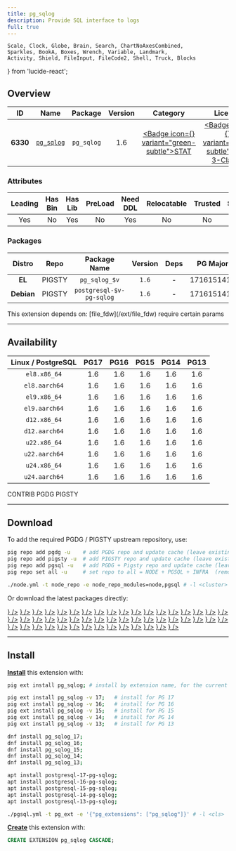 ```yaml
---
title: pg_sqlog
description: Provide SQL interface to logs
full: true
---
```


    Scale, Clock, Globe, Brain, Search, ChartNoAxesCombined,
    Sparkles, BookA, Boxes, Wrench, Variable, Landmark,
    Activity, Shield, FileInput, FileCode2, Shell, Truck, Blocks
} from 'lucide-react';

## Overview

| <TooltipIconButton tooltip="Extension unique identifier" side="top">ID</TooltipIconButton> | <TooltipIconButton tooltip="Extension name" side="top">Name</TooltipIconButton> | <TooltipIconButton tooltip="Package name for installation" side="top">Package</TooltipIconButton> | <TooltipIconButton tooltip="Latest available extension version" side="top">Version</TooltipIconButton> | <TooltipIconButton tooltip="Extension category" side="top">Category</TooltipIconButton> | <TooltipIconButton tooltip="Open source license" side="top">License</TooltipIconButton> | <TooltipIconButton tooltip="Programming language" side="top">Lang</TooltipIconButton> |
|:--------:|:--------:|:----------:|:--------------:|:---------------------------------------:|:------------------------------------------------------:|:----:|
| **6330** | [`pg_sqlog`](https://github.com/kouber/pg_sqlog) | `pg_sqlog` | 1.6 | <a href="/ext/stat" className="no-underline"><Badge icon={<Activity />} variant="green-subtle">STAT</Badge></a> | <a href="/ext/list/license#bsd-3-clause" className="no-underline"><Badge icon={<Scale />} variant="blue-subtle">BSD 3-Clause</Badge></a> | <a href="/ext/list/lang#sql"><Badge icon={<FileCode2 />} variant="green-subtle">SQL</Badge></a> |

### Attributes

| <TooltipIconButton tooltip="The Primary Leading extension in the Package" side="top">Leading</TooltipIconButton> | <TooltipIconButton tooltip="Contains binary utils" side="top">Has Bin</TooltipIconButton> | <TooltipIconButton tooltip="Contains .so shared library files" side="top">Has Lib</TooltipIconButton> | <TooltipIconButton tooltip="Requires preloading via shared_preload_libraries" side="top">PreLoad</TooltipIconButton> | <TooltipIconButton tooltip="Requires CREATE EXTENSION DDL command" side="top">Need DDL</TooltipIconButton> | <TooltipIconButton tooltip="Can be installed in any schema" side="top">Relocatable</TooltipIconButton> | <TooltipIconButton tooltip="Can be created by non-superuser" side="top">Trusted</TooltipIconButton> | <TooltipIconButton tooltip="Schemas used by this extension" side="top">Schemas</TooltipIconButton> |
|:-------:|:-------:|:-------:|:-------:|:--------:|:-----------:|:-------:|:-------:|
| Yes | No | Yes | No | Yes | No | No | `sqlog` |

### Packages

| <TooltipIconButton tooltip="Linux distribution family, EL or Debian" side="top">Distro</TooltipIconButton> | <TooltipIconButton tooltip="Package repository" side="top">Repo</TooltipIconButton> | <TooltipIconButton tooltip="The RPM/DEB Package Name Pattern (replace $v with real pg major)" side="top">Package Name</TooltipIconButton> | <TooltipIconButton tooltip="Latest package version" side="top">Version</TooltipIconButton> | <TooltipIconButton tooltip="RPM/DEB Package dependencies" side="top">Deps</TooltipIconButton> | <TooltipIconButton tooltip="Available in these PostgreSQL Major Versions" side="top">PG Major</TooltipIconButton> |
|:----------:|:--------:|:------------------------:|:-----------:|:------------:|:------------------:|
|   **EL**   | <Badge variant="amber-subtle"><span className="font-bold">PIGSTY</span></Badge> | `pg_sqlog_$v` | `1.6` | - | <Badge variant="green-subtle">17</Badge><Badge variant="green-subtle">16</Badge><Badge variant="green-subtle">15</Badge><Badge variant="green-subtle">14</Badge><Badge variant="green-subtle">13</Badge> |
| **Debian** | <Badge variant="amber-subtle"><span className="font-bold">PIGSTY</span></Badge> | `postgresql-$v-pg-sqlog` | `1.6` | - | <Badge variant="green-subtle">17</Badge><Badge variant="green-subtle">16</Badge><Badge variant="green-subtle">15</Badge><Badge variant="green-subtle">14</Badge><Badge variant="green-subtle">13</Badge> |


<Callout title="Dependencies" type="warn">
    This extension depends on: [file_fdw](/ext/file_fdw)
</Callout>

<Callout title="Comments" type="info">
    require certain params
</Callout>


------

## Availability

| <TooltipIconButton tooltip="Linux Distro Arch / PostgreSQL Major Version" side="top">Linux / PostgreSQL </TooltipIconButton> | **PG17** | **PG16** | **PG15** | **PG14** | **PG13** |
|:-----:|:-----:|:-----:|:-----:|:-----:|:-----:|
| `el8.x86_64` | <Badge variant="amber-subtle">1.6</Badge> | <Badge variant="amber-subtle">1.6</Badge> | <Badge variant="amber-subtle">1.6</Badge> | <Badge variant="amber-subtle">1.6</Badge> | <Badge variant="amber-subtle">1.6</Badge> |
| `el8.aarch64` | <Badge variant="amber-subtle">1.6</Badge> | <Badge variant="amber-subtle">1.6</Badge> | <Badge variant="amber-subtle">1.6</Badge> | <Badge variant="amber-subtle">1.6</Badge> | <Badge variant="amber-subtle">1.6</Badge> |
| `el9.x86_64` | <Badge variant="amber-subtle">1.6</Badge> | <Badge variant="amber-subtle">1.6</Badge> | <Badge variant="amber-subtle">1.6</Badge> | <Badge variant="amber-subtle">1.6</Badge> | <Badge variant="amber-subtle">1.6</Badge> |
| `el9.aarch64` | <Badge variant="amber-subtle">1.6</Badge> | <Badge variant="amber-subtle">1.6</Badge> | <Badge variant="amber-subtle">1.6</Badge> | <Badge variant="amber-subtle">1.6</Badge> | <Badge variant="amber-subtle">1.6</Badge> |
| `d12.x86_64` | <Badge variant="amber-subtle">1.6</Badge> | <Badge variant="amber-subtle">1.6</Badge> | <Badge variant="amber-subtle">1.6</Badge> | <Badge variant="amber-subtle">1.6</Badge> | <Badge variant="amber-subtle">1.6</Badge> |
| `d12.aarch64` | <Badge variant="amber-subtle">1.6</Badge> | <Badge variant="amber-subtle">1.6</Badge> | <Badge variant="amber-subtle">1.6</Badge> | <Badge variant="amber-subtle">1.6</Badge> | <Badge variant="amber-subtle">1.6</Badge> |
| `u22.x86_64` | <Badge variant="amber-subtle">1.6</Badge> | <Badge variant="amber-subtle">1.6</Badge> | <Badge variant="amber-subtle">1.6</Badge> | <Badge variant="amber-subtle">1.6</Badge> | <Badge variant="amber-subtle">1.6</Badge> |
| `u22.aarch64` | <Badge variant="amber-subtle">1.6</Badge> | <Badge variant="amber-subtle">1.6</Badge> | <Badge variant="amber-subtle">1.6</Badge> | <Badge variant="amber-subtle">1.6</Badge> | <Badge variant="amber-subtle">1.6</Badge> |
| `u24.x86_64` | <Badge variant="amber-subtle">1.6</Badge> | <Badge variant="amber-subtle">1.6</Badge> | <Badge variant="amber-subtle">1.6</Badge> | <Badge variant="amber-subtle">1.6</Badge> | <Badge variant="amber-subtle">1.6</Badge> |
| `u24.aarch64` | <Badge variant="amber-subtle">1.6</Badge> | <Badge variant="amber-subtle">1.6</Badge> | <Badge variant="amber-subtle">1.6</Badge> | <Badge variant="amber-subtle">1.6</Badge> | <Badge variant="amber-subtle">1.6</Badge> |

<Badge variant="green-subtle"><span className="font-black">CONTRIB</span></Badge> <Badge variant="blue-subtle"><span className="font-black">PGDG</span></Badge> <Badge variant="amber-subtle"><span className="font-black">PIGSTY</span></Badge>

------

## Download

To add the required PGDG / PIGSTY upstream repository, use:

```bash tab="pig"
pig repo add pgdg -u    # add PGDG repo and update cache (leave existing repos)
pig repo add pigsty -u  # add PIGSTY repo and update cache (leave existing repos)
pig repo add pgsql -u   # add PGDG + Pigsty repo and update cache (leave existing repos)
pig repo set all -u     # set repo to all = NODE + PGSQL + INFRA  (remove existing repos)
```
```bash tab="pigsty"
./node.yml -t node_repo -e node_repo_modules=node,pgsql # -l <cluster>
```

Or download the latest packages directly:

<Files>
    <Folder name="el8.x86_64">
        <a href="https://repo.pigsty.io/yum/pgsql/el8.x86_64/pg_sqlog_17-1.6-1PIGSTY.el8.x86_64.rpm"><File name="pg_sqlog_17-1.6-1PIGSTY.el8.x86_64.rpm" icon={<Package className="text-emerald-500" />} /></a>
        <a href="https://repo.pigsty.io/yum/pgsql/el8.x86_64/pg_sqlog_16-1.6-1PIGSTY.el8.x86_64.rpm"><File name="pg_sqlog_16-1.6-1PIGSTY.el8.x86_64.rpm" icon={<Package className="text-emerald-500" />} /></a>
        <a href="https://repo.pigsty.io/yum/pgsql/el8.x86_64/pg_sqlog_15-1.6-1PIGSTY.el8.x86_64.rpm"><File name="pg_sqlog_15-1.6-1PIGSTY.el8.x86_64.rpm" icon={<Package className="text-emerald-500" />} /></a>
        <a href="https://repo.pigsty.io/yum/pgsql/el8.x86_64/pg_sqlog_14-1.6-1PIGSTY.el8.x86_64.rpm"><File name="pg_sqlog_14-1.6-1PIGSTY.el8.x86_64.rpm" icon={<Package className="text-emerald-500" />} /></a>
        <a href="https://repo.pigsty.io/yum/pgsql/el8.x86_64/pg_sqlog_13-1.6-1PIGSTY.el8.x86_64.rpm"><File name="pg_sqlog_13-1.6-1PIGSTY.el8.x86_64.rpm" icon={<Package className="text-emerald-500" />} /></a>
    </Folder>
    <Folder name="el8.aarch64">
        <a href="https://repo.pigsty.io/yum/pgsql/el8.aarch64/pg_sqlog_17-1.6-1PIGSTY.el8.aarch64.rpm"><File name="pg_sqlog_17-1.6-1PIGSTY.el8.aarch64.rpm" icon={<Package className="text-orange-500" />} /></a>
        <a href="https://repo.pigsty.io/yum/pgsql/el8.aarch64/pg_sqlog_16-1.6-1PIGSTY.el8.aarch64.rpm"><File name="pg_sqlog_16-1.6-1PIGSTY.el8.aarch64.rpm" icon={<Package className="text-orange-500" />} /></a>
        <a href="https://repo.pigsty.io/yum/pgsql/el8.aarch64/pg_sqlog_15-1.6-1PIGSTY.el8.aarch64.rpm"><File name="pg_sqlog_15-1.6-1PIGSTY.el8.aarch64.rpm" icon={<Package className="text-orange-500" />} /></a>
        <a href="https://repo.pigsty.io/yum/pgsql/el8.aarch64/pg_sqlog_14-1.6-1PIGSTY.el8.aarch64.rpm"><File name="pg_sqlog_14-1.6-1PIGSTY.el8.aarch64.rpm" icon={<Package className="text-orange-500" />} /></a>
        <a href="https://repo.pigsty.io/yum/pgsql/el8.aarch64/pg_sqlog_13-1.6-1PIGSTY.el8.aarch64.rpm"><File name="pg_sqlog_13-1.6-1PIGSTY.el8.aarch64.rpm" icon={<Package className="text-orange-500" />} /></a>
    </Folder>
    <Folder name="el9.x86_64">
        <a href="https://repo.pigsty.io/yum/pgsql/el9.x86_64/pg_sqlog_17-1.6-1PIGSTY.el9.x86_64.rpm"><File name="pg_sqlog_17-1.6-1PIGSTY.el9.x86_64.rpm" icon={<Package className="text-emerald-500" />} /></a>
        <a href="https://repo.pigsty.io/yum/pgsql/el9.x86_64/pg_sqlog_16-1.6-1PIGSTY.el9.x86_64.rpm"><File name="pg_sqlog_16-1.6-1PIGSTY.el9.x86_64.rpm" icon={<Package className="text-emerald-500" />} /></a>
        <a href="https://repo.pigsty.io/yum/pgsql/el9.x86_64/pg_sqlog_15-1.6-1PIGSTY.el9.x86_64.rpm"><File name="pg_sqlog_15-1.6-1PIGSTY.el9.x86_64.rpm" icon={<Package className="text-emerald-500" />} /></a>
        <a href="https://repo.pigsty.io/yum/pgsql/el9.x86_64/pg_sqlog_14-1.6-1PIGSTY.el9.x86_64.rpm"><File name="pg_sqlog_14-1.6-1PIGSTY.el9.x86_64.rpm" icon={<Package className="text-emerald-500" />} /></a>
        <a href="https://repo.pigsty.io/yum/pgsql/el9.x86_64/pg_sqlog_13-1.6-1PIGSTY.el9.x86_64.rpm"><File name="pg_sqlog_13-1.6-1PIGSTY.el9.x86_64.rpm" icon={<Package className="text-emerald-500" />} /></a>
    </Folder>
    <Folder name="el9.aarch64">
        <a href="https://repo.pigsty.io/yum/pgsql/el9.aarch64/pg_sqlog_17-1.6-1PIGSTY.el9.aarch64.rpm"><File name="pg_sqlog_17-1.6-1PIGSTY.el9.aarch64.rpm" icon={<Package className="text-orange-500" />} /></a>
        <a href="https://repo.pigsty.io/yum/pgsql/el9.aarch64/pg_sqlog_16-1.6-1PIGSTY.el9.aarch64.rpm"><File name="pg_sqlog_16-1.6-1PIGSTY.el9.aarch64.rpm" icon={<Package className="text-orange-500" />} /></a>
        <a href="https://repo.pigsty.io/yum/pgsql/el9.aarch64/pg_sqlog_15-1.6-1PIGSTY.el9.aarch64.rpm"><File name="pg_sqlog_15-1.6-1PIGSTY.el9.aarch64.rpm" icon={<Package className="text-orange-500" />} /></a>
        <a href="https://repo.pigsty.io/yum/pgsql/el9.aarch64/pg_sqlog_14-1.6-1PIGSTY.el9.aarch64.rpm"><File name="pg_sqlog_14-1.6-1PIGSTY.el9.aarch64.rpm" icon={<Package className="text-orange-500" />} /></a>
        <a href="https://repo.pigsty.io/yum/pgsql/el9.aarch64/pg_sqlog_13-1.6-1PIGSTY.el9.aarch64.rpm"><File name="pg_sqlog_13-1.6-1PIGSTY.el9.aarch64.rpm" icon={<Package className="text-orange-500" />} /></a>
    </Folder>
    <Folder name="d12.x86_64">
        <a href="https://repo.pigsty.io/apt/pgsql/bookworm/pool/main/p/pg-sqlog/postgresql-17-pg-sqlog_1.6-1PIGSTY~bookworm_amd64.deb"><File name="postgresql-17-pg-sqlog_1.6-1PIGSTY~bookworm_amd64.deb" icon={<Box className="text-emerald-500" />} /></a>
        <a href="https://repo.pigsty.io/apt/pgsql/bookworm/pool/main/p/pg-sqlog/postgresql-16-pg-sqlog_1.6-1PIGSTY~bookworm_amd64.deb"><File name="postgresql-16-pg-sqlog_1.6-1PIGSTY~bookworm_amd64.deb" icon={<Box className="text-emerald-500" />} /></a>
        <a href="https://repo.pigsty.io/apt/pgsql/bookworm/pool/main/p/pg-sqlog/postgresql-15-pg-sqlog_1.6-1PIGSTY~bookworm_amd64.deb"><File name="postgresql-15-pg-sqlog_1.6-1PIGSTY~bookworm_amd64.deb" icon={<Box className="text-emerald-500" />} /></a>
        <a href="https://repo.pigsty.io/apt/pgsql/bookworm/pool/main/p/pg-sqlog/postgresql-14-pg-sqlog_1.6-1PIGSTY~bookworm_amd64.deb"><File name="postgresql-14-pg-sqlog_1.6-1PIGSTY~bookworm_amd64.deb" icon={<Box className="text-emerald-500" />} /></a>
        <a href="https://repo.pigsty.io/apt/pgsql/bookworm/pool/main/p/pg-sqlog/postgresql-13-pg-sqlog_1.6-1PIGSTY~bookworm_amd64.deb"><File name="postgresql-13-pg-sqlog_1.6-1PIGSTY~bookworm_amd64.deb" icon={<Box className="text-emerald-500" />} /></a>
    </Folder>
    <Folder name="d12.aarch64">
        <a href="https://repo.pigsty.io/apt/pgsql/bookworm/pool/main/p/pg-sqlog/postgresql-17-pg-sqlog_1.6-1PIGSTY~bookworm_arm64.deb"><File name="postgresql-17-pg-sqlog_1.6-1PIGSTY~bookworm_arm64.deb" icon={<Box className="text-orange-500" />} /></a>
        <a href="https://repo.pigsty.io/apt/pgsql/bookworm/pool/main/p/pg-sqlog/postgresql-16-pg-sqlog_1.6-1PIGSTY~bookworm_arm64.deb"><File name="postgresql-16-pg-sqlog_1.6-1PIGSTY~bookworm_arm64.deb" icon={<Box className="text-orange-500" />} /></a>
        <a href="https://repo.pigsty.io/apt/pgsql/bookworm/pool/main/p/pg-sqlog/postgresql-15-pg-sqlog_1.6-1PIGSTY~bookworm_arm64.deb"><File name="postgresql-15-pg-sqlog_1.6-1PIGSTY~bookworm_arm64.deb" icon={<Box className="text-orange-500" />} /></a>
        <a href="https://repo.pigsty.io/apt/pgsql/bookworm/pool/main/p/pg-sqlog/postgresql-14-pg-sqlog_1.6-1PIGSTY~bookworm_arm64.deb"><File name="postgresql-14-pg-sqlog_1.6-1PIGSTY~bookworm_arm64.deb" icon={<Box className="text-orange-500" />} /></a>
        <a href="https://repo.pigsty.io/apt/pgsql/bookworm/pool/main/p/pg-sqlog/postgresql-13-pg-sqlog_1.6-1PIGSTY~bookworm_arm64.deb"><File name="postgresql-13-pg-sqlog_1.6-1PIGSTY~bookworm_arm64.deb" icon={<Box className="text-orange-500" />} /></a>
    </Folder>
    <Folder name="u22.x86_64">
        <a href="https://repo.pigsty.io/apt/pgsql/jammy/pool/main/p/pg-sqlog/postgresql-17-pg-sqlog_1.6-1PIGSTY~jammy_amd64.deb"><File name="postgresql-17-pg-sqlog_1.6-1PIGSTY~jammy_amd64.deb" icon={<Box className="text-emerald-500" />} /></a>
        <a href="https://repo.pigsty.io/apt/pgsql/jammy/pool/main/p/pg-sqlog/postgresql-16-pg-sqlog_1.6-1PIGSTY~jammy_amd64.deb"><File name="postgresql-16-pg-sqlog_1.6-1PIGSTY~jammy_amd64.deb" icon={<Box className="text-emerald-500" />} /></a>
        <a href="https://repo.pigsty.io/apt/pgsql/jammy/pool/main/p/pg-sqlog/postgresql-15-pg-sqlog_1.6-1PIGSTY~jammy_amd64.deb"><File name="postgresql-15-pg-sqlog_1.6-1PIGSTY~jammy_amd64.deb" icon={<Box className="text-emerald-500" />} /></a>
        <a href="https://repo.pigsty.io/apt/pgsql/jammy/pool/main/p/pg-sqlog/postgresql-14-pg-sqlog_1.6-1PIGSTY~jammy_amd64.deb"><File name="postgresql-14-pg-sqlog_1.6-1PIGSTY~jammy_amd64.deb" icon={<Box className="text-emerald-500" />} /></a>
        <a href="https://repo.pigsty.io/apt/pgsql/jammy/pool/main/p/pg-sqlog/postgresql-13-pg-sqlog_1.6-1PIGSTY~jammy_amd64.deb"><File name="postgresql-13-pg-sqlog_1.6-1PIGSTY~jammy_amd64.deb" icon={<Box className="text-emerald-500" />} /></a>
    </Folder>
    <Folder name="u22.aarch64">
        <a href="https://repo.pigsty.io/apt/pgsql/jammy/pool/main/p/pg-sqlog/postgresql-17-pg-sqlog_1.6-1PIGSTY~jammy_arm64.deb"><File name="postgresql-17-pg-sqlog_1.6-1PIGSTY~jammy_arm64.deb" icon={<Box className="text-orange-500" />} /></a>
        <a href="https://repo.pigsty.io/apt/pgsql/jammy/pool/main/p/pg-sqlog/postgresql-16-pg-sqlog_1.6-1PIGSTY~jammy_arm64.deb"><File name="postgresql-16-pg-sqlog_1.6-1PIGSTY~jammy_arm64.deb" icon={<Box className="text-orange-500" />} /></a>
        <a href="https://repo.pigsty.io/apt/pgsql/jammy/pool/main/p/pg-sqlog/postgresql-15-pg-sqlog_1.6-1PIGSTY~jammy_arm64.deb"><File name="postgresql-15-pg-sqlog_1.6-1PIGSTY~jammy_arm64.deb" icon={<Box className="text-orange-500" />} /></a>
        <a href="https://repo.pigsty.io/apt/pgsql/jammy/pool/main/p/pg-sqlog/postgresql-14-pg-sqlog_1.6-1PIGSTY~jammy_arm64.deb"><File name="postgresql-14-pg-sqlog_1.6-1PIGSTY~jammy_arm64.deb" icon={<Box className="text-orange-500" />} /></a>
        <a href="https://repo.pigsty.io/apt/pgsql/jammy/pool/main/p/pg-sqlog/postgresql-13-pg-sqlog_1.6-1PIGSTY~jammy_arm64.deb"><File name="postgresql-13-pg-sqlog_1.6-1PIGSTY~jammy_arm64.deb" icon={<Box className="text-orange-500" />} /></a>
    </Folder>
    <Folder name="u24.x86_64">
        <a href="https://repo.pigsty.io/apt/pgsql/noble/pool/main/p/pg-sqlog/postgresql-17-pg-sqlog_1.6-1PIGSTY~noble_amd64.deb"><File name="postgresql-17-pg-sqlog_1.6-1PIGSTY~noble_amd64.deb" icon={<Box className="text-emerald-500" />} /></a>
        <a href="https://repo.pigsty.io/apt/pgsql/noble/pool/main/p/pg-sqlog/postgresql-16-pg-sqlog_1.6-1PIGSTY~noble_amd64.deb"><File name="postgresql-16-pg-sqlog_1.6-1PIGSTY~noble_amd64.deb" icon={<Box className="text-emerald-500" />} /></a>
        <a href="https://repo.pigsty.io/apt/pgsql/noble/pool/main/p/pg-sqlog/postgresql-15-pg-sqlog_1.6-1PIGSTY~noble_amd64.deb"><File name="postgresql-15-pg-sqlog_1.6-1PIGSTY~noble_amd64.deb" icon={<Box className="text-emerald-500" />} /></a>
        <a href="https://repo.pigsty.io/apt/pgsql/noble/pool/main/p/pg-sqlog/postgresql-14-pg-sqlog_1.6-1PIGSTY~noble_amd64.deb"><File name="postgresql-14-pg-sqlog_1.6-1PIGSTY~noble_amd64.deb" icon={<Box className="text-emerald-500" />} /></a>
        <a href="https://repo.pigsty.io/apt/pgsql/noble/pool/main/p/pg-sqlog/postgresql-13-pg-sqlog_1.6-1PIGSTY~noble_amd64.deb"><File name="postgresql-13-pg-sqlog_1.6-1PIGSTY~noble_amd64.deb" icon={<Box className="text-emerald-500" />} /></a>
    </Folder>
    <Folder name="u24.aarch64">
        <a href="https://repo.pigsty.io/apt/pgsql/noble/pool/main/p/pg-sqlog/postgresql-17-pg-sqlog_1.6-1PIGSTY~noble_arm64.deb"><File name="postgresql-17-pg-sqlog_1.6-1PIGSTY~noble_arm64.deb" icon={<Box className="text-orange-500" />} /></a>
        <a href="https://repo.pigsty.io/apt/pgsql/noble/pool/main/p/pg-sqlog/postgresql-16-pg-sqlog_1.6-1PIGSTY~noble_arm64.deb"><File name="postgresql-16-pg-sqlog_1.6-1PIGSTY~noble_arm64.deb" icon={<Box className="text-orange-500" />} /></a>
        <a href="https://repo.pigsty.io/apt/pgsql/noble/pool/main/p/pg-sqlog/postgresql-15-pg-sqlog_1.6-1PIGSTY~noble_arm64.deb"><File name="postgresql-15-pg-sqlog_1.6-1PIGSTY~noble_arm64.deb" icon={<Box className="text-orange-500" />} /></a>
        <a href="https://repo.pigsty.io/apt/pgsql/noble/pool/main/p/pg-sqlog/postgresql-14-pg-sqlog_1.6-1PIGSTY~noble_arm64.deb"><File name="postgresql-14-pg-sqlog_1.6-1PIGSTY~noble_arm64.deb" icon={<Box className="text-orange-500" />} /></a>
        <a href="https://repo.pigsty.io/apt/pgsql/noble/pool/main/p/pg-sqlog/postgresql-13-pg-sqlog_1.6-1PIGSTY~noble_arm64.deb"><File name="postgresql-13-pg-sqlog_1.6-1PIGSTY~noble_arm64.deb" icon={<Box className="text-orange-500" />} /></a>
    </Folder>
</Files>

------

## Install

[**Install**](/docs/pgsql/extension/install) this extension with:

```bash tab="pig"
pig ext install pg_sqlog; # install by extension name, for the current active PG version

pig ext install pg_sqlog -v 17;   # install for PG 17
pig ext install pg_sqlog -v 16;   # install for PG 16
pig ext install pg_sqlog -v 15;   # install for PG 15
pig ext install pg_sqlog -v 14;   # install for PG 14
pig ext install pg_sqlog -v 13;   # install for PG 13
```
```bash tab="yum" 
dnf install pg_sqlog_17;
dnf install pg_sqlog_16;
dnf install pg_sqlog_15;
dnf install pg_sqlog_14;
dnf install pg_sqlog_13;
```
```bash tab="apt" 
apt install postgresql-17-pg-sqlog;
apt install postgresql-16-pg-sqlog;
apt install postgresql-15-pg-sqlog;
apt install postgresql-14-pg-sqlog;
apt install postgresql-13-pg-sqlog;
```
```bash tab="ansible"
./pgsql.yml -t pg_ext -e '{"pg_extensions": ["pg_sqlog"]}' # -l <cls>
```

[**Create**](/docs/pgsql/extension/create) this extension with:

```sql
CREATE EXTENSION pg_sqlog CASCADE;
```



